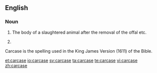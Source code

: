 ==English==

===Noun===
{{en-noun}}
# The body of a slaughtered animal after the removal of the offal etc.
# {{context|British}} {{alternative spelling of|carcass}}

Carcase is the spelling used in the King James Version (1611) of the Bible.

[[et:carcase]]
[[io:carcase]]
[[sv:carcase]]
[[ta:carcase]]
[[te:carcase]]
[[vi:carcase]]
[[zh:carcase]]
